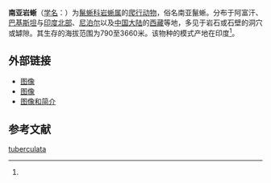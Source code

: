{{Speciesbox
| name = 南亚岩蜥
| status = 
| status_system = 
| image = Laudakia tuberculata, Uttarakhand, India.jpg
| genus = Laudakia
| species = tuberculata
| authority = (Hardwicke et Gray, 1827)<ref name='id4374'>{{cite web| url =http://www.bioinfo.cn/db05/BjdwSpecies.php?action=view&id=4374| title =南亚岩蜥| work =《中国动物物种编目数据库》| publisher =中国科学院微生物研究所| author =中国科学院动物研究所| accessdate =2009-04-11| deadurl =yes| archiveurl =https://web.archive.org/web/20160305072701/http://www.bioinfo.cn/db05/BjdwSpecies.php?action=view&id=4374| archivedate =2016-03-05}}</ref>
| synonyms = ''Stellio indicus''<br />''Agama tuberculata''<br />''Barycephalus sykesii''
}}

'''南亚岩蜥'''（[[学名|学名]]：{{lang|la|''Laudakia tuberculata''}}）为[[鬣蜥科|鬣蜥科]][[岩蜥属|岩蜥属]]的[[爬行动物|爬行动物]]，俗名南亚鬣蜥。分布于阿富汗、[[巴基斯坦|巴基斯坦]]与[[印度北部|印度北部]]、[[尼泊尔|尼泊尔]]以及[[中国大陆|中国大陆]]的[[西藏|西藏]]等地，多见于岩石或石壁的洞穴或罅隙。其生存的海拔范围为790至3660米。该物种的模式产地在印度<ref name='id4374'/>。

== 外部链接 ==
* [http://www.kashmirnetwork.com/wikipedia/agama_kashmir_rock_w.jpg 图像] {{Wayback|url=http://www.kashmirnetwork.com/wikipedia/agama_kashmir_rock_w.jpg |date=20160303201236 }}
* [http://itgmv1.fzk.de/www/itg/uetz/herp/photos/Laudakia_tuberculata.jpg 图像]{{dead link|date=2017年11月 |bot=InternetArchiveBot |fix-attempted=yes }}
* [http://www.indianaturewatch.net/displayimage.php?id=6166 图像和简介] {{Wayback|url=http://www.indianaturewatch.net/displayimage.php?id=6166 |date=20160303181748 }}

== 参考文献 ==
{{reflist}}

{{Wikispecies|Laudakia tuberculata}}
{{Taxonbar|from=Q1037118}}

[[Category:岩蜥属|tuberculata]]


{{Lizard-stub}}